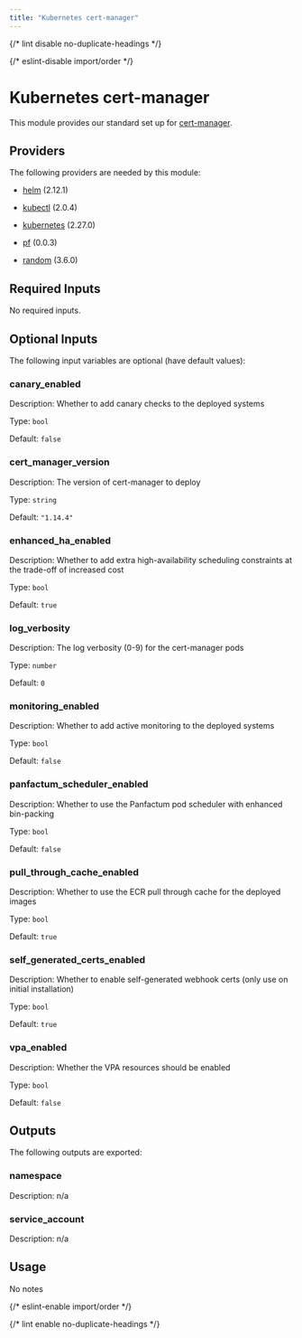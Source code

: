 ```yaml
---
title: "Kubernetes cert-manager"
---
```



{/* lint disable no-duplicate-headings */}

{/* eslint-disable import/order */}

<ModuleHeader
  name="kube_cert_manager"
  sourceHref="https://github.com/Panfactum/stack/tree/__PANFACTUM_VERSION_EDGE__/packages/infrastructure/kube_cert_manager"
  status="stable"
  type="direct"
/>

# Kubernetes cert-manager

This module provides our standard set up for [cert-manager](https://cert-manager.io/).

## Providers

The following providers are needed by this module:

- [helm](https://registry.terraform.io/providers/hashicorp/helm/2.12.1/docs) (2.12.1)

- [kubectl](https://registry.terraform.io/providers/alekc/kubectl/2.0.4/docs) (2.0.4)

- [kubernetes](https://registry.terraform.io/providers/hashicorp/kubernetes/2.27.0/docs) (2.27.0)

- [pf](https://registry.terraform.io/providers/panfactum/pf/0.0.3/docs) (0.0.3)

- [random](https://registry.terraform.io/providers/hashicorp/random/3.6.0/docs) (3.6.0)

## Required Inputs

No required inputs.

## Optional Inputs

The following input variables are optional (have default values):

### canary_enabled

Description: Whether to add canary checks to the deployed systems

Type: `bool`

Default: `false`

### cert_manager_version

Description: The version of cert-manager to deploy

Type: `string`

Default: `"1.14.4"`

### enhanced_ha_enabled

Description: Whether to add extra high-availability scheduling constraints at the trade-off of increased cost

Type: `bool`

Default: `true`

### log_verbosity

Description: The log verbosity (0-9) for the cert-manager pods

Type: `number`

Default: `0`

### monitoring_enabled

Description: Whether to add active monitoring to the deployed systems

Type: `bool`

Default: `false`

### panfactum_scheduler_enabled

Description: Whether to use the Panfactum pod scheduler with enhanced bin-packing

Type: `bool`

Default: `false`

### pull_through_cache_enabled

Description: Whether to use the ECR pull through cache for the deployed images

Type: `bool`

Default: `true`

### self_generated_certs_enabled

Description: Whether to enable self-generated webhook certs (only use on initial installation)

Type: `bool`

Default: `true`

### vpa_enabled

Description: Whether the VPA resources should be enabled

Type: `bool`

Default: `false`

## Outputs

The following outputs are exported:

### namespace

Description: n/a

### service_account

Description: n/a

## Usage

No notes

{/* eslint-enable import/order */}

{/* lint enable no-duplicate-headings */}
